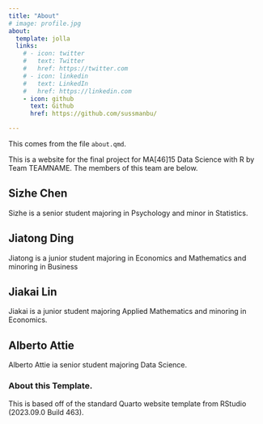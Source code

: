 ```yaml
---
title: "About"
# image: profile.jpg
about:
  template: jolla
  links:
    # - icon: twitter
    #   text: Twitter
    #   href: https://twitter.com
    # - icon: linkedin
    #   text: LinkedIn
    #   href: https://linkedin.com
    - icon: github
      text: Github
      href: https://github.com/sussmanbu/

---
```



This comes from the file `about.qmd`.

This is a website for the final project for MA[46]15 Data Science with R by Team TEAMNAME.
The members of this team are below.

## Sizhe Chen
Sizhe is a senior student majoring in Psychology and minor in Statistics. 

<!-- Please leave in the information below -->

## Jiatong Ding
Jiatong is a junior student majoring in Economics and Mathematics and minoring in Business 

## Jiakai Lin
Jiakai is a junior student majoring Applied Mathematics and minoring in Economics.

## Alberto Attie
Alberto Attie ia senior student majoring Data Science.


### About this Template.

This is based off of the standard Quarto website template from RStudio (2023.09.0 Build 463).
